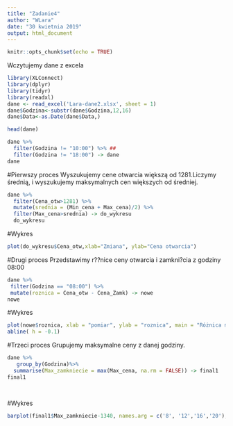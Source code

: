 ```yaml
---
title: "Zadanie4"
author: "WLara"
date: "30 kwietnia 2019"
output: html_document
---
```


```r
knitr::opts_chunk$set(echo = TRUE)
```

Wczytujemy dane z excela
```r
library(XLConnect)
library(dplyr)
library(tidyr)
library(readxl)
dane <- read_excel('Lara-dane2.xlsx', sheet = 1)
dane$Godzina<-substr(dane$Godzina,12,16)
dane$Data<-as.Date(dane$Data,)

head(dane)
```

```r
dane %>%
  filter(Godzina != "10:00") %>% ##
  filter(Godzina != "18:00") -> dane
dane
```


#Pierwszy proces
Wyszukujemy cene otwarcia większą od 1281.Liczymy średnią, i wyszukujemy maksymalnych cen większych od średniej. 
```r
dane %>%
  filter(Cena_otw>1281) %>%
  mutate(srednia = (Min_cena + Max_cena)/2) %>%
  filter(Max_cena>srednia) -> do_wykresu
  do_wykresu
```

#Wykres
```r
plot(do_wykresu$Cena_otw,xlab="Zmiana", ylab="Cena otwarcia")

```

#Drugi proces 
Przedstawimy r??nice ceny otwarcia i zamkni?cia z godziny 08:00
```r
dane %>%
 filter(Godzina == "08:00") %>%
 mutate(roznica = Cena_otw - Cena_Zamk) -> nowe
nowe
```

#Wykres
```r
plot(nowe$roznica, xlab = "pomiar", ylab = "roznica", main = "Różnica między,ceną otwarcia, a zamknięcia z godziny 08:00")
abline( h = -0.1)

```

#Trzeci proces
Grupujemy maksymalne ceny z danej godziny. 
```r
dane %>%
   group_by(Godzina)%>%
  summarise(Max_zamkniecie = max(Max_cena, na.rm = FALSE)) -> final1
final1
 



```

#Wykres
```r
barplot(final1$Max_zamkniecie-1340, names.arg = c('8', '12','16','20'), offset = +1340, xlab = "Godzina", ylab = "Najwyższe ceny")
```


